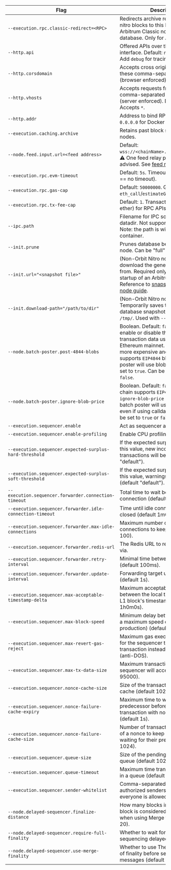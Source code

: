 <section class='small-table'>

| Flag                                                      | Description                                                                                                                                                                                                                                                                                     |
| --------------------------------------------------------- | ----------------------------------------------------------------------------------------------------------------------------------------------------------------------------------------------------------------------------------------------------------------------------------------------- |
| `--execution.rpc.classic-redirect=<RPC>`                  | Redirects archive requests for pre-nitro blocks to this RPC of an Arbitrum Classic node with archive database. Only for Arbitrum One.                                                                                                                                                           |
| `--http.api`                                              | Offered APIs over the HTTP-RPC interface. Default: `net,web3,eth,arb`. Add `debug` for tracing.                                                                                                                                                                                                 |
| `--http.corsdomain`                                       | Accepts cross origin requests from these comma-separated domains (browser enforced).                                                                                                                                                                                                            |
| `--http.vhosts`                                           | Accepts requests from these comma-separated virtual hostnames (server enforced). Default: `localhost`. Accepts `*`.                                                                                                                                                                             |
| `--http.addr`                                             | Address to bind RPC to. May require `0.0.0.0` for Docker networking.                                                                                                                                                                                                                            |
| `--execution.caching.archive`                             | Retains past block state. For archive nodes.                                                                                                                                                                                                                                                    |
| `--node.feed.input.url=<feed address>`                    | Default: `wss://<chainName>.arbitrum.io/feed`. ⚠️ One feed relay per datacenter is advised. See [feed relay guide](/run-arbitrum-node/sequencer/01-run-feed-relay.mdx).                                                                                                                         |
| `--execution.rpc.evm-timeout`                             | Default: `5s`. Timeout for `eth_call`. (0 == no timeout).                                                                                                                                                                                                                                       |
| `--execution.rpc.gas-cap`                                 | Default: `50000000`. Gas cap for `eth_call`/`estimateGas`. (0 = no cap).                                                                                                                                                                                                                        |
| `--execution.rpc.tx-fee-cap`                              | Default: `1`. Transaction fee cap (in ether) for RPC APIs. (0 = no cap).                                                                                                                                                                                                                        |
| `--ipc.path`                                              | Filename for IPC socket/pipe within datadir. Not supported on macOS. Note: the path is within the Docker container.                                                                                                                                                                           |
| `--init.prune`                                            | Prunes database before starting the node. Can be "full" or "validator".                                                                                                                                                                                                                         |
| `--init.url="<snapshot file>"`                            | (Non-Orbit Nitro nodes only) URL to download the genesis database from. Required only for the first startup of an Arbitrum One node. Reference to [snapshots](https://snapshot.arbitrum.foundation/index.html) and [archive node guide](/run-arbitrum-node/more-types/01-run-archive-node.mdx). |
| `--init.download-path="/path/to/dir"`                     | (Non-Orbit Nitro nodes only) Temporarily saves the downloaded database snapshot. Defaults to `/tmp/`. Used with `--init.url`.                                                                                                                                                                   |
| `--node.batch-poster.post-4844-blobs`                     | Boolean. Default: `false`. Used to enable or disable the posting of transaction data using Blobs to Ethereum mainnet. If using calldata is more expensive and the parent chain supports `EIP4844` blobs, the batch poster will use blobs when this flag is set to `true`. Can be set to `true` or `false`. |
| `--node.batch-poster.ignore-blob-price`                   | Boolean. Default: `false`. If the parent chain supports `EIP4844` blobs and `ignore-blob-price` is set to `true`, the batch poster will use `EIP4844` blobs even if using calldata is cheaper. Can be set to `true` or `false`.                                                                            |f
| `--execution.sequencer.enable`                            | Act as sequencer and post to L1.                                                                                                                                                                                                                                                                |
| `--execution.sequencer.enable-profiling`                  | Enable CPU profiling and tracing.                                                                                                                                                                                                                                                               |
| `--execution.sequencer.expected-surplus-hard-threshold`   | If the expected surplus is lower than this value, new incoming transactions will be denied (default "default").                                                                                                                                                                                     |
| `--execution.sequencer.expected-surplus-soft-threshold`   | If the expected surplus is lower than this value, warnings are posted (default "default").                                                                                                                                                                                                          |
| `--execution.sequencer.forwarder.connection-timeout`      | Total time to wait before cancelling connection (default 30s).                                                                                                                                                                                                                                  |
| `--execution.sequencer.forwarder.idle-connection-timeout` | Time until idle connections are closed (default 1m0s).                                                                                                                                                                                                                                          |
| `--execution.sequencer.forwarder.max-idle-connections`    | Maximum number of idle connections to keep open (default 100).                                                                                                                                                                                                                                  |
| `--execution.sequencer.forwarder.redis-url`               | The Redis URL to recommend target via.                                                                                                                                                                                                                                                          |
| `--execution.sequencer.forwarder.retry-interval`          | Minimal time between update retries (default 100ms).                                                                                                                                                                                                                                            |
| `--execution.sequencer.forwarder.update-interval`         | Forwarding target update interval (default 1s).                                                                                                                                                                                                                                                 |
| `--execution.sequencer.max-acceptable-timestamp-delta`    | Maximum acceptable time difference between the local time and the latest L1 block's timestamp (default 1h0m0s).                                                                                                                                                                                 |
| `--execution.sequencer.max-block-speed`                   | Minimum delay between blocks (sets a maximum speed of block production) (default 250ms).                                                                                                                                                                                                        |
| `--execution.sequencer.max-revert-gas-reject`             | Maximum gas executed in a revert for the sequencer to reject the transaction instead of posting it (anti-DOS).                                                                                                                                                                                  |
| `--execution.sequencer.max-tx-data-size`                  | Maximum transaction size the sequencer will accept (default 95000).                                                                                                                                                                                                                             |
| `--execution.sequencer.nonce-cache-size`                  | Size of the transaction sender nonce cache (default 1024).                                                                                                                                                                                                                                               |
| `--execution.sequencer.nonce-failure-cache-expiry`        | Maximum time to wait for a predecessor before rejecting a transaction with nonce too high (default 1s).                                                                                                                                                                                        |
| `--execution.sequencer.nonce-failure-cache-size`          | Number of transactions with too high of a nonce to keep in memory while waiting for their predecessor (default 1024).                                                                                                                                                                           |
| `--execution.sequencer.queue-size`                        | Size of the pending transaction queue (default 1024).                                                                                                                                                                                                                                                    |
| `--execution.sequencer.queue-timeout`                     | Maximum time transaction can wait in a queue (default 12s).                                                                                                                                                                                                                             |
| `--execution.sequencer.sender-whitelist`                  | Comma-separated allowlist of authorized senders (if empty, everyone is allowed).                                                                                                                                                                                                                |
| `--node.delayed-sequencer.finalize-distance`              | How many blocks in the past L1 block is considered final (ignored when using Merge finality) (default 20).                                                                                                                                                                                      |
| `--node.delayed-sequencer.require-full-finality`          | Whether to wait for full finality before sequencing delayed messages.                                                                                                                                                                                                                           |
| `--node.delayed-sequencer.use-merge-finality`             | Whether to use The Merge's notion of finality before sequencing delayed messages (default to `true`).                                                                                                                                                                                                |

</section>
